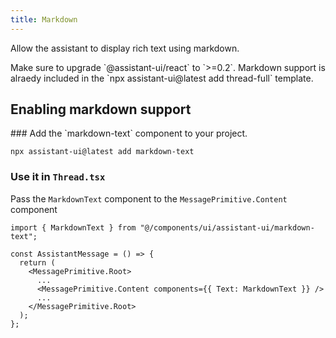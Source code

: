 ```yaml
---
title: Markdown
---
```


Allow the assistant to display rich text using markdown.


<Callout type="warn">
  Make sure to upgrade `@assistant-ui/react` to `>=0.2`.
</Callout>

<Callout>
  Markdown support is alraedy included in the `npx assistant-ui@latest add
  thread-full` template.
</Callout>

## Enabling markdown support

<Steps>

<Step>
### Add the `markdown-text` component to your project.

```tsx
npx assistant-ui@latest add markdown-text
```

</Step>

<Step>

### Use it in `Thread.tsx`

Pass the `MarkdownText` component to the `MessagePrimitive.Content` component

```tsx {1, 7}
import { MarkdownText } from "@/components/ui/assistant-ui/markdown-text";

const AssistantMessage = () => {
  return (
    <MessagePrimitive.Root>
      ...
      <MessagePrimitive.Content components={{ Text: MarkdownText }} />
      ...
    </MessagePrimitive.Root>
  );
};
```

</Step>

</Steps>
